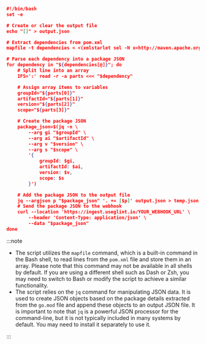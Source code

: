 ```json showLineNumbers
#!/bin/bash
set -e

# Create or clear the output file
echo "[]" > output.json

# Extract dependencies from pom.xml
mapfile -t dependencies < <(xmlstarlet sel -N x=http://maven.apache.org/POM/4.0.0 -t -m '//x:dependency' -v 'concat(x:groupId, ":", x:artifactId, ":", x:version, ":", x:scope)' -n pom.xml)

# Parse each dependency into a package JSON
for dependency in "${dependencies[@]}"; do
    # Split line into an array
    IFS=':' read -r -a parts <<< "$dependency"

    # Assign array items to variables
    groupId="${parts[0]}"
    artifactId="${parts[1]}"
    version="${parts[2]}"
    scope="${parts[3]}"

    # Create the package JSON
    package_json=$(jq -n \
        --arg gi "$groupId" \
        --arg ai "$artifactId" \
        --arg v "$version" \
        --arg s "$scope" \
        '{
            groupId: $gi,
            artifactId: $ai,
            version: $v,
            scope: $s
        }')

    # Add the package JSON to the output file
    jq --argjson p "$package_json" '. += [$p]' output.json > temp.json && mv temp.json output.json
    # Send the package JSON to the webhook
    curl --location 'https://ingest.useglint.io/YOUR_WEBHOOK_URL' \
        --header 'Content-Type: application/json' \
        --data "$package_json"
done

```

:::note

- The script utilizes the `mapfile` command, which is a built-in command in the Bash shell, to read lines from the `pom.xml` file and store them in an array. Please note that this command may not be available in all shells by default. If you are using a different shell such as Dash or Zsh, you may need to switch to Bash or modify the script to achieve a similar functionality.
- The script relies on the `jq` command for manipulating JSON data. It is used to create JSON objects based on the package details extracted from the `go.mod` file and append these objects to an output JSON file. It is important to note that `jq` is a powerful JSON processor for the command-line, but it is not typically included in many systems by default. You may need to install it separately to use it.

:::
